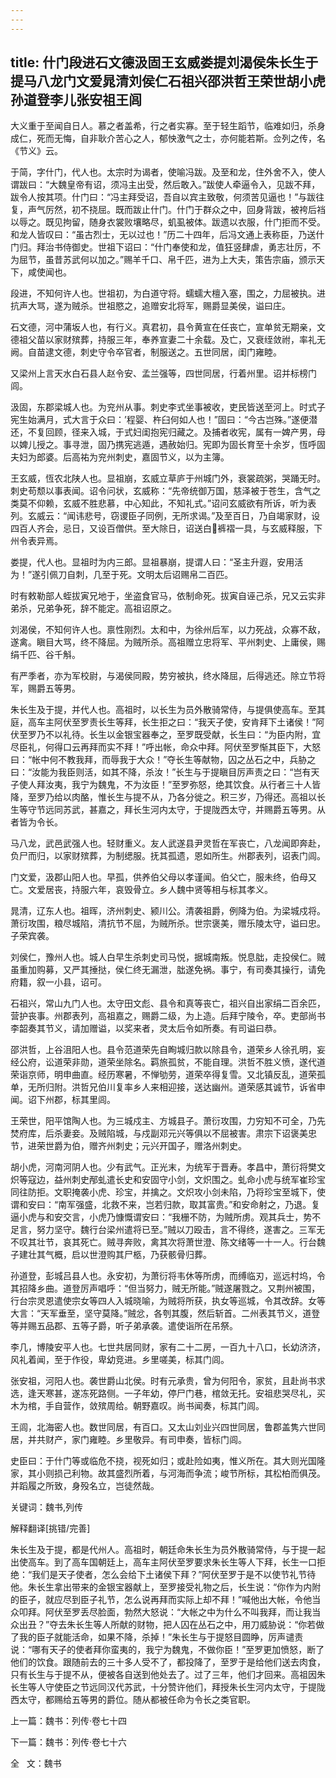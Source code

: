 ```yaml
---
---
---
```

title: 什门段进石文德汲固王玄威娄提刘渴侯朱长生于提马八龙门文爱晁清刘侯仁石祖兴邵洪哲王荣世胡小虎孙道登李儿张安祖王闾
---

大义重于至闻自日人。慕之者盖希，行之者实寡。至于轻生蹈节，临难如归，杀身成仁，死而无悔，自非耿介苦心之人，郁怏激气之士，亦何能若斯。佥列之传，名《节义》云。

于简，字什门，代人也。太宗时为谒者，使喻冯跋。及至和龙，住外舍不入，使人谓跋曰：“大魏皇帝有诏，须冯主出受，然后敢入。”跋使人牵逼令入，见跋不拜，跋令人按其项。什门曰：“冯主拜受诏，吾自以宾主致敬，何须苦见逼也！”与跋往复，声气厉然，初不挠屈。既而跋止什门。什门于群众之中，回身背跋，被袴后裆以辱之。既见拘留，随身衣裳败壤略尽，虮虱被体。跋遗以衣服，什门拒而不受。和龙人皆叹曰：“虽古烈士，无以过也！”历二十四年，后冯文通上表称臣，乃送什门归。拜治书侍御史。世祖下诏曰：“什门奉使和龙，值狂竖肆虐，勇志壮厉，不为屈节，虽昔苏武何以加之。”赐羊千口、帛千匹，进为上大夫，策告宗庙，颁示天下，咸使闻也。

段进，不知何许人也。世祖初，为白道守将。蠕蠕大檀入塞，围之，力屈被执。进抗声大骂，遂为贼杀。世祖愍之，追赠安北将军，赐爵显美侯，谥曰庄。

石文德，河中蒲坂人也，有行义。真君初，县令黄宣在任丧亡，宣单贫无期亲，文德祖父苗以家财殡葬，持服三年，奉养宣妻二十余载。及亡，又衰绖敛祔，率礼无阙。自苗逮文德，刺史守令卒官者，制服送之。五世同居，闺门雍睦。

又梁州上言天水白石县人赵令安、孟兰强等，四世同居，行着州里。诏并标榜门闾。

汲固，东郡梁城人也。为兖州从事。刺史李式坐事被收，吏民皆送至河上。时式子宪生始满月，式大言于众曰：’程婴、杵臼何如人也！”固曰：“今古岂殊。”遂便潜还，不复回顾，径来入城，于式妇闺抱宪归藏之。及捕者收宪，属有一婢产男，母以婢儿授之。事寻泄，固乃携宪逃遁，遇赦始归。宪即为固长育至十余岁，恆呼固夫妇为郎婆。后高祐为兖州刺史，嘉固节义，以为主簿。

王玄威，恆农北陕人也。显祖崩，玄威立草庐于州城门外，衰裳疏粥，哭踊无时。刺史苟颓以事表闻。诏令问状，玄威称：“先帝统御万国，慈泽被于苍生，含气之类莫不仰赖，玄威不胜悲慕，中心知此，不知礼式。”诏问玄威欲有所诉，听为表列。玄威云：“闻讳悲号，窃谡臣子同例，无所求谒。”及至百日，乃自竭家财，设四百人齐会，忌日，又设百僧供。至大除日，诏送白裤褶一具，与玄威释服，下州令表异焉。

娄提，代人也。显祖时为内三郎。显祖暴崩，提谓人曰：“圣主升遐，安用活为！”遂引佩刀自刺，几至于死。文明太后诏赐帛二百匹。

时有敕勒部人蛭拔寅兄地于，坐盗食官马，依制命死。拔寅自诬己杀，兄又云实非弟杀，兄弟争死，辞不能定。高祖诏原之。

刘渴侯，不知何许人也。禀性刚烈。太和中，为徐州后军，以力死战，众寡不敌，遂禽。瞋目大骂，终不降屈。为贼所杀。高祖赠立忠将军、平州刺史、上庸侯，赐绢千匹、谷千斛。

有严季者，亦为军校尉，与渴侯同殿，势穷被执，终水降屈，后得逃还。除立节将军，赐爵五等男。

朱长生及于提，并代人也。高祖时，以长生为员外散骑常侍，与提俱使高车。至其庭，高车主阿伏至罗责长生等拜，长生拒之曰：“我天子使，安肯拜下土诸侯！”阿伏至罗乃不以礼待。长生以金银宝器奉之，至罗既受献，长生曰：“为臣内附，宜尽臣礼，何得口云再拜而实不拜！”呼出帐，命众中拜。阿伏至罗惭其臣下，大怒曰：“帐中何不教我拜，而辱我于大众！”夺长生等献物，囚之丛石之中，兵胁之曰：“汝能为我臣则活，如其不降，杀汝！”长生与于提瞋目厉声责之曰：“岂有天子使人拜汝夷，我宁为魏鬼，不为汝臣！”至罗弥怒，绝其饮食。从行者三十人皆降，至罗乃给以肉酪，惟长生与提不从，乃各分徙之。积三岁，乃得还。高祖以长生等守节远同苏武，甚嘉之，拜长生河内太守，于提陇西太守，并赐爵五等男。从者皆为令长。

马八龙，武邑武强人也。轻财重义。友人武遂县尹灵哲在军丧亡，八龙闻即奔赴，负尸而归，以家财殡葬，为制缌服。抚其孤遗，恩如所生。州郡表列，诏表门闾。

门文爱，汲郡山阳人也。早孤，供养伯父母以孝谨闻。伯父亡，服未终，伯母又亡。文爱居丧，持服六年，哀毁骨立。乡人魏中贤等相与标其孝义。

晁清，辽东人也。祖晖，济州刺史、颍川公。清袭祖爵，例降为伯。为梁城戍将。萧衍攻围，粮尽城陷，清抗节不屈，为贼所杀。世宗褒美，赠乐陵太守，谥曰忠。子荣宾袭。

刘侯仁，豫州人也。城人白早生杀刺史司马悦，据城南叛。悦息朏，走投侯仁。贼虽重加购募，又严其捶挞，侯仁终无漏泄，朏遂免祸。事宁，有司奏其操行，请免府籍，叙一小县，诏可。

石祖兴，常山九门人也。太守田文彪、县令和真等丧亡，祖兴自出家绢二百余匹，营护丧事。州郡表列，高祖嘉之，赐爵二级，为上造。后拜宁陵令，卒。吏部尚书李韶奏其节义，请加赠谥，以奖来者，灵太后令如所奏。有司谥曰恭。

邵洪哲，上谷沮阳人也。县令范道荣先自眴城归款以除县令，道荣乡人徐孔明，妄经公府，讼道荣非勋，道荣坐除名。羁旅孤贫，不能自理。洪哲不胜义愤，遂代道荣诣京师，明申曲直。经历寒暑，不惮劬劳，道荣卒得复雪。又北镇反乱，道荣孤单，无所归附。洪哲兄伯川复率乡人来相迎接，送达幽州。道荣感其诚节，诉省申闻。诏下州郡，标其里闾。

王荣世，阳平馆陶人也。为三城戍主、方城县子。萧衍攻围，力穷知不可全，乃先焚府库，后杀妻妾。及贼陷城，与戍副邓元兴等俱以不屈被害。肃宗下诏褒美忠节，进荣世爵为伯，赠齐州刺史；元兴开国子，赠洛州刺史。

胡小虎，河南河阴人也。少有武气。正光末，为统军于晋寿。孝昌中，萧衍将樊文炽等寇边，益州刺史邴虬遣长史和安固守小剑，文炽围之。虬命小虎与统军崔珍宝同往防拒。文职掩袭小虎、珍宝，并擒之。文炽攻小剑未陷，乃将珍宝至城下，使谓和安曰：“南军强盛，北救不来，岂若归款，取其富贵。”和安命射之，乃退。复逼小虎与和安交言，小虎乃慷慨谓安曰：“我栅不防，为贼所虏。观其兵士，势不足言，努力坚守。魏行台梁州遣将已至。”贼以刀殴击，言不得终，遂害之。三军无不叹其壮节，哀其死亡。贼寻奔败，禽其次将萧世澄、陈文绪等一十一人。行台魏子建壮其气概，启以世澄购其尸柩，乃获骸骨归葬。

孙道登，彭城吕县人也。永安初，为萧衍将韦休等所虏，而缚临刃，巡远村坞，令其招降乡曲。道登厉声唱呼：“但当努力，贼无所能。”贼遂屠戮之。又荆州被围，行台宗灵恩遣使宗女等四人入城晓喻，为贼将所获，执女等巡城，令其改辞。女等大言：“天军垂至，坚守莫降。”贼忿，各刳其腹，然后斩首。二州表其节义，道登等并赐五品郡、五等子爵，听子弟承袭。遣使诣所在吊祭。

李几，博陵安平人也。七世共居同财，家有二十二房，一百九十八口，长幼济济，风礼着闻，至于作役，卑幼竞进。乡里嗟美，标其门闾。

张安祖，河阳人也。袭世爵山北侯。时有元承贵，曾为何阳令，家贫，且赴尚书求选，逢天寒甚，遂冻死路侧。一子年幼，停尸门巷，棺敛无托。安祖悲哭尽礼，买木为棺，手自营作，敛殡周给。朝野嘉叹。尚书闻奏，标其门闾。

王闾，北海密人也。数世同居，有百口。又太山刘业兴四世同居，鲁郡盖隽六世同居，并共财产，家门雍睦。乡里敬异。有司申奏，皆标门闾。

史臣曰：于什门等或临危不挠，视死如归；或赴险如夷，惟义所在。其大则光国隆家，其小则损己利物。故其盛烈所着，与河海而争流；峻节所标，其松柏而俱茂。并蹈履之所致，身殁名立，岂徒然哉。

关键词：魏书,列传

解释翻译[挑错/完善]

朱长生及于提，都是代州人。高祖时，朝廷命朱长生为员外散骑常侍，与于提一起出使高车。到了高车国朝廷上，高车主阿伏至罗要求朱长生等人下拜，长生一口拒绝：“我们是天子使者，怎么会给下土诸侯下拜？”阿伏至罗于是不以使节礼节待他。朱长生拿出带来的金银宝器献上，至罗接受礼物之后，长生说：“你作为内附的臣子，就应尽到臣子礼节，怎么说再拜而实际上却不拜！”喊他出大帐，令他当众叩拜。阿伏至罗丢尽脸面，勃然大怒说：“大帐之中为什么不叫我拜，而让我当众出丑？”夺去朱长生等人所献的财物，把人囚在丛石之中，用刀威胁说：“你若做了我的臣子就能活命，如果不降，杀掉！”朱长生与于提怒目圆睁，厉声谴责说：“哪有天子的使者拜你蛮夷的，我宁为魏鬼，不做你臣！”至罗更加愤怒，断了他们的饮食。跟随前去的三十多人受不了，都投降了，至罗于是给他们送去肉食，只有长生与于提不从，便被各自送到他处去了。过了三年，他们才回来。高祖因朱长生等人守使臣之节远同汉代苏武，十分赞许他们，拜授朱长生河内太守，于提陇西太守，都赐给五等男的爵位。随从都被任命为令长之类官职。

上一篇：魏书：列传·卷七十四

下一篇：魏书：列传·卷七十六

全   文：魏书

